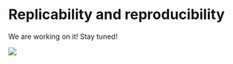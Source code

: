 # Replicability and reproducibility {#sec-repro}

We are working on it! Stay tuned!

![](../img/wip.png)